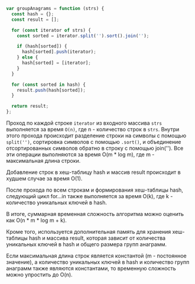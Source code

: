 ```javascript
var groupAnagrams = function (strs) {
  const hash = {};
  const result = [];

  for (const iterator of strs) {
    const sorted = iterator.split('').sort().join('');

    if (hash[sorted]) {
      hash[sorted].push(iterator);
    } else {
      hash[sorted] = [iterator];
    }
  }

  for (const sorted in hash) {
    result.push(hash[sorted]);
  }

  return result;
};
```


Проход по каждой строке `iterator` из входного массива `strs` выполняется за время `O(n)`, где n - количество строк в `strs`.
Внутри этого прохода происходит разделение строки на символы с помощью `split('')`, сортировка символов с помощью `.sort()`, и объединение отсортированных символов обратно в строку с помощью join(''). Все эти операции выполняются за время O(m * log m), где m - максимальная длина строки.

Добавление строк в хеш-таблицу hash и массив result происходит в худшем случае за время O(1).

После прохода по всем строкам и формирования хеш-таблицы hash, следующий цикл for...in также выполняется за время O(k), где k - количество уникальных ключей в hash.

В итоге, суммарная временная сложность алгоритма можно оценить как O(n * m * log m + k).

Кроме того, используется дополнительная память для хранения хеш-таблицы hash и массива result, которая зависит от количества уникальных ключей в hash и общего размера групп анаграмм.

Если максимальная длина строк является константой (m - постоянное значение), а количество уникальных ключей в hash и количество групп анаграмм также являются константами, то временную сложность можно упростить до O(n).